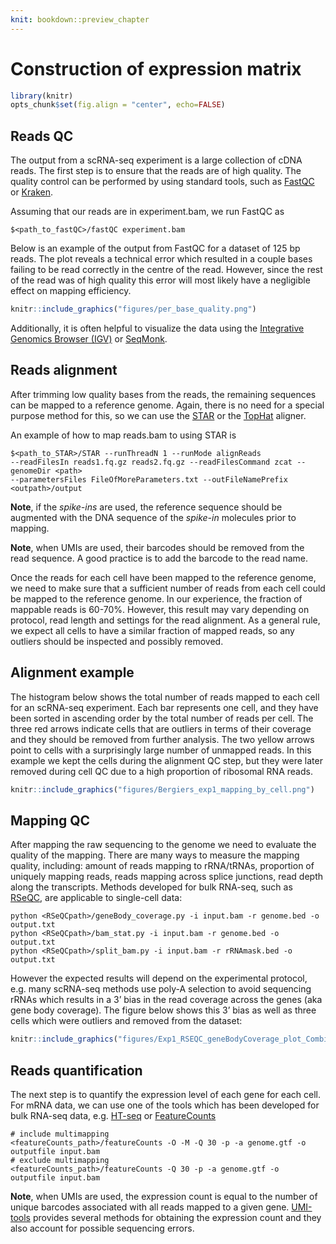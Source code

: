 ```yaml
---
knit: bookdown::preview_chapter
---
```


# Construction of expression matrix

```r
library(knitr)
opts_chunk$set(fig.align = "center", echo=FALSE)
```

## Reads QC

The output from a scRNA-seq experiment is a large collection of cDNA reads. The first step is to ensure that the reads are of high quality. The quality control can be performed by using standard tools, such as [FastQC](http://www.bioinformatics.babraham.ac.uk/projects/fastqc/) or [Kraken](http://www.ebi.ac.uk/research/enright/software/kraken). 

Assuming that our reads are in experiment.bam, we run FastQC as
```
$<path_to_fastQC>/fastQC experiment.bam
```

Below is an example of the output from FastQC for a dataset of 125 bp reads. The plot reveals a technical error which resulted in a couple bases failing to be read correctly in the centre of the read. However, since the rest of the read was of high quality this error will most likely have a negligible effect on mapping efficiency.

```r
knitr::include_graphics("figures/per_base_quality.png")
```

Additionally, it is often helpful to visualize the data using the [Integrative Genomics Browser (IGV)](https://www.broadinstitute.org/igv/) or [SeqMonk](http://www.bioinformatics.babraham.ac.uk/projects/seqmonk/).

## Reads alignment

After trimming low quality bases from the reads, the remaining sequences can
be mapped to a reference genome. Again, there is no need for a special purpose
method for this, so we can use the
[STAR](https://github.com/alexdobin/STAR) or the [TopHat](https://ccb.jhu.edu/software/tophat/index.shtml) aligner.

An example of how to map reads.bam to using STAR is

```
$<path_to_STAR>/STAR --runThreadN 1 --runMode alignReads
--readFilesIn reads1.fq.gz reads2.fq.gz --readFilesCommand zcat --genomeDir <path>
--parametersFiles FileOfMoreParameters.txt --outFileNamePrefix <outpath>/output
```

__Note__, if the _spike-ins_ are used, the reference sequence should be augmented with the DNA sequence of the _spike-in_ molecules prior to mapping.

__Note__, when UMIs are used, their barcodes should be removed from the read sequence. A good practice is to add the barcode to the read name.

Once the reads for each cell have been mapped to the reference genome,
we need to make sure that a sufficient number of reads from each cell
could be mapped to the reference genome. In our experience, the
fraction of mappable reads is 60-70%. However, this result may vary
depending on protocol, read length and settings for the read
alignment. As a general rule, we expect all cells to have a similar
fraction of mapped reads, so any outliers should be inspected and
possibly removed.

## Alignment example

The histogram below shows the total number of reads mapped to each
cell for an scRNA-seq experiment. Each bar represents one cell, and
they have been sorted in ascending order by the total number of reads
per cell. The three red arrows indicate cells that are outliers in
terms of their coverage and they should be removed from further
analysis. The two yellow arrows point to cells with a surprisingly
large number of unmapped reads. In this example we kept the cells during the alignment QC step, but they were later removed during 
cell QC due to a high proportion of ribosomal RNA reads. 

```r
knitr::include_graphics("figures/Bergiers_exp1_mapping_by_cell.png")
```

## Mapping QC

After mapping the raw sequencing to the genome we need to evaluate the quality of the mapping. There are many ways to measure the mapping quality, including: amount of reads mapping to rRNA/tRNAs, proportion of uniquely mapping reads, reads mapping across splice junctions, read depth along the transcripts. Methods developed for bulk RNA-seq, such as [RSeQC](http://rseqc.sourceforge.net/), are applicable to single-cell data:

```
python <RSeQCpath>/geneBody_coverage.py -i input.bam -r genome.bed -o output.txt
python <RSeQCpath>/bam_stat.py -i input.bam -r genome.bed -o output.txt
python <RSeQCpath>/split_bam.py -i input.bam -r rRNAmask.bed -o output.txt
```

However the expected results will depend on the experimental protocol, e.g. many scRNA-seq methods use poly-A selection to avoid sequencing rRNAs which results in a 3' bias in the read coverage across the genes (aka gene body coverage). The figure below shows this 3' bias as well as three cells which were outliers and removed from the dataset:

```r
knitr::include_graphics("figures/Exp1_RSEQC_geneBodyCoverage_plot_Combined.png")
```

## Reads quantification

The next step is to quantify the expression level of each gene for
each cell. For mRNA data, we can use one of the tools which has been
developed for bulk RNA-seq data, e.g. [HT-seq](http://www-huber.embl.de/users/anders/HTSeq/) or [FeatureCounts](http://subread.sourceforge.net/)

```
# include multimapping
<featureCounts_path>/featureCounts -O -M -Q 30 -p -a genome.gtf -o outputfile input.bam
# exclude multimapping
<featureCounts_path>/featureCounts -Q 30 -p -a genome.gtf -o outputfile input.bam
```

__Note__, when UMIs are used, the expression count is equal to the number of unique barcodes associated with all reads mapped to a given gene. [UMI-tools](https://github.com/CGATOxford/UMI-tools) provides several methods for obtaining the expression count and they also account for possible sequencing errors.
